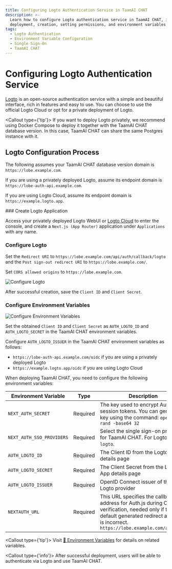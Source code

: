 ```yaml
---
title: Configuring Logto Authentication Service in TaamAI CHAT
description: >-
  Learn how to configure Logto authentication service in TaamAI CHAT, including
  deployment, creation, setting permissions, and environment variables.
tags:
  - Logto Authentication
  - Environment Variable Configuration
  - Single Sign-On
  - TaamAI CHAT
---
```


# Configuring Logto Authentication Service

[Logto](https://github.com/logto-io/logto) is an open-source authentication service with a simple and beautiful interface, rich in features and easy to use. You can choose to use the official Logto Cloud or opt for a private deployment of Logto.

<Callout type={'tip'}>
  If you want to deploy Logto privately, we recommend using Docker Compose to deploy it together
  with the TaamAI CHAT database version. In this case, TaamAI CHAT can share the same Postgres instance
  with it.
</Callout>

## Logto Configuration Process

The following assumes your TaamAI CHAT database version domain is `https://lobe.example.com`.

If you are using a privately deployed Logto, assume its endpoint domain is `https://lobe-auth-api.example.com`.

If you are using Logto Cloud, assume its endpoint domain is `https://example.logto.app`.

<Steps>
  ### Create Logto Application

  Access your privately deployed Logto WebUI or [Logto Cloud](http://cloud.logto.io/) to enter the console, and create a `Next.js (App Router)` application under `Applications` with any name.

  ### Configure Logto

  Set the `Redirect URI` to `https://lobe.example.com/api/auth/callback/logto` and the `Post sign-out redirect URI` to `https://lobe.example.com/`.

  Set `CORS allowed origins` to `https://lobe.example.com`.

  <Image alt="Configure Logto" inStep src="https://github.com/user-attachments/assets/5b816379-c07b-40ea-bde4-df16e2e4e523" />

  After successful creation, save the `Client ID` and `Client Secret`.

  ### Configure Environment Variables

  <Image alt="Configure Environment Variables" inStep src="https://github.com/user-attachments/assets/15af6d94-af4f-4aa9-bbab-7a46e9f9e837" />

  Set the obtained `Client ID` and `Client Secret` as `AUTH_LOGTO_ID` and `AUTH_LOGTO_SECRET` in the TaamAI CHAT environment variables.

  Configure `AUTH_LOGTO_ISSUER` in the TaamAI CHAT environment variables as follows:

  - `https://lobe-auth-api.example.com/oidc` if you are using a privately deployed Logto
  - `https://example.logto.app/oidc` if you are using Logto Cloud

  When deploying TaamAI CHAT, you need to configure the following environment variables:

  | Environment Variable      | Type     | Description                                                                                                                                                                            |
  | ------------------------- | -------- | -------------------------------------------------------------------------------------------------------------------------------------------------------------------------------------- |
  | `NEXT_AUTH_SECRET`        | Required | The key used to encrypt Auth.js session tokens. You can generate a key using the command: `openssl rand -base64 32`                                                                    |
  | `NEXT_AUTH_SSO_PROVIDERS` | Required | Select the single sign-on provider for TaamAI CHAT. For Logto, enter `logto`.                                                                                                             |
  | `AUTH_LOGTO_ID`           | Required | The Client ID from the Logto App details page                                                                                                                                          |
  | `AUTH_LOGTO_SECRET`       | Required | The Client Secret from the Logto App details page                                                                                                                                      |
  | `AUTH_LOGTO_ISSUER`       | Required | OpenID Connect issuer of the Logto provider                                                                                                                                            |
  | `NEXTAUTH_URL`            | Required | This URL specifies the callback address for Auth.js during OAuth verification, needed only if the default generated redirect address is incorrect. `https://lobe.example.com/api/auth` |

  <Callout type={'tip'}>
    Visit [📘 Environment Variables](/docs/self-hosting/environment-variables/auth#logto) for details on related variables.
 
</Callout>
</Steps>

<Callout type={'info'}>
  After successful deployment, users will be able to authenticate via Logto and use TaamAI CHAT.
</Callout>
